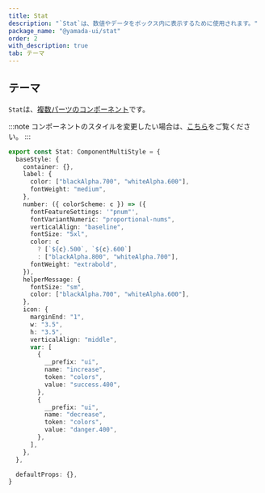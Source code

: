 ```yaml
---
title: Stat
description: "`Stat`は、数値やデータをボックス内に表示するために使用されます。"
package_name: "@yamada-ui/stat"
order: 2
with_description: true
tab: テーマ
---
```


## テーマ

`Stat`は、[複数パーツのコンポーネント](/styled-system/theming/component-styles#複数パーツのコンポーネント)です。

:::note
コンポーネントのスタイルを変更したい場合は、[こちら](/styled-system/theming/customize-theme#コンポーネントのスタイルを変更する)をご覧ください。
:::

```ts
export const Stat: ComponentMultiStyle = {
  baseStyle: {
    container: {},
    label: {
      color: ["blackAlpha.700", "whiteAlpha.600"],
      fontWeight: "medium",
    },
    number: ({ colorScheme: c }) => ({
      fontFeatureSettings: '"pnum"',
      fontVariantNumeric: "proportional-nums",
      verticalAlign: "baseline",
      fontSize: "5xl",
      color: c
        ? [`${c}.500`, `${c}.600`]
        : ["blackAlpha.800", "whiteAlpha.700"],
      fontWeight: "extrabold",
    }),
    helperMessage: {
      fontSize: "sm",
      color: ["blackAlpha.700", "whiteAlpha.600"],
    },
    icon: {
      marginEnd: "1",
      w: "3.5",
      h: "3.5",
      verticalAlign: "middle",
      var: [
        {
          __prefix: "ui",
          name: "increase",
          token: "colors",
          value: "success.400",
        },
        {
          __prefix: "ui",
          name: "decrease",
          token: "colors",
          value: "danger.400",
        },
      ],
    },
  },

  defaultProps: {},
}
```
